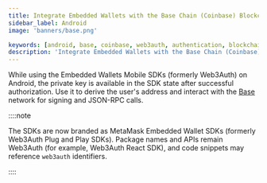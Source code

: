 ```yaml
---
title: Integrate Embedded Wallets with the Base Chain (Coinbase) Blockchain in Android
sidebar_label: Android
image: 'banners/base.png'

keywords: [android, base, coinbase, web3auth, authentication, blockchain]
description: 'Integrate Embedded Wallets with the Base Chain (Coinbase) Blockchain in Android'
---
```



<SEO
  title="Integrate Embedded Wallets with the Base Chain (Coinbase) Blockchain in Android"
  description="Integrate Embedded Wallets with the Base Chain (Coinbase) Blockchain in Android"
  image="https://web3auth.io/docs/banners/base.png"
  slug="/embedded-wallets/connect-blockchain/evm/base/android"
/>

While using the Embedded Wallets Mobile SDKs (formerly Web3Auth) on Android, the private key is available in the SDK state after successful authorization. Use it to derive the user's address and interact with the [Base](https://base.org) network for signing and JSON-RPC calls.

::::note

The SDKs are now branded as MetaMask Embedded Wallet SDKs (formerly Web3Auth Plug and Play SDKs). Package names and APIs remain Web3Auth (for example, Web3Auth React SDK), and code snippets may reference `web3auth` identifiers.

::::

<EVMInteraction />
